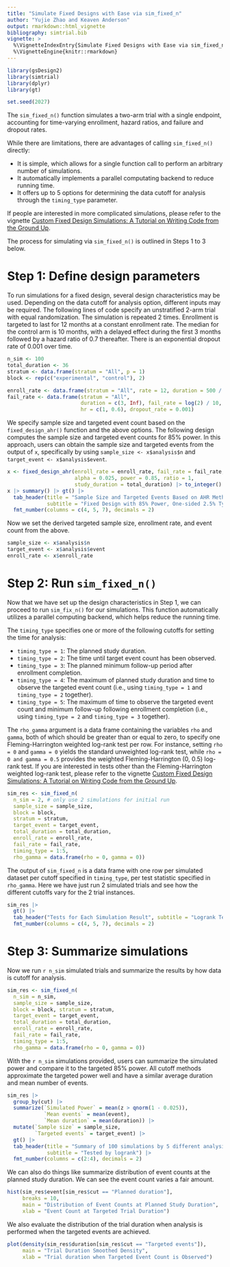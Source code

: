 ```yaml
---
title: "Simulate Fixed Designs with Ease via sim_fixed_n"
author: "Yujie Zhao and Keaven Anderson"
output: rmarkdown::html_vignette
bibliography: simtrial.bib
vignette: >
  %\VignetteIndexEntry{Simulate Fixed Designs with Ease via sim_fixed_n}
  %\VignetteEngine{knitr::rmarkdown}
---
```


```r
library(gsDesign2)
library(simtrial)
library(dplyr)
library(gt)

set.seed(2027)
```

The `sim_fixed_n()` function simulates a two-arm trial with a single endpoint, accounting for time-varying enrollment, hazard ratios, and failure and dropout rates. 

While there are limitations, there are advantages of calling `sim_fixed_n()` directly:

- It is simple, which allows for a single function call to perform an arbitrary number of simulations.
- It automatically implements a parallel computating backend to reduce running time.
- It offers up to 5 options for determining the data cutoff for analysis through the `timing_type` parameter.

If people are interested in more complicated simulations, please refer to the vignette [Custom Fixed Design Simulations: A Tutorial on Writing Code from the Ground Up](https://merck.github.io/simtrial/articles/sim_fixed_design_custom.html).

The process for simulating via `sim_fixed_n()` is outlined in Steps 1 to 3 below.

# Step 1: Define design parameters

To run simulations for a fixed design, several design characteristics may be used. 
Depending on the data cutoff for analysis option, different inputs may be required.
The following lines of code specify an unstratified 2-arm trial with equal randomization. 
The simulation is repeated 2 times. 
Enrollment is targeted to last for 12 months at a constant enrollment rate. 
The median for the control arm is 10 months, with a delayed effect during the first 3 months followed by a hazard ratio of 0.7 thereafter. 
There is an exponential dropout rate of 0.001 over time.

```r
n_sim <- 100
total_duration <- 36
stratum <- data.frame(stratum = "All", p = 1)
block <- rep(c("experimental", "control"), 2)

enroll_rate <- data.frame(stratum = "All", rate = 12, duration = 500 / 12)
fail_rate <- data.frame(stratum = "All",
                        duration = c(3, Inf), fail_rate = log(2) / 10, 
                        hr = c(1, 0.6), dropout_rate = 0.001)
```

We specify sample size and targeted event count based on the `fixed_design_ahr()` function and the above options.
The following design computes the sample size and targeted event counts for 85\% power. 
In this approach, users can obtain the sample size and targeted events from the output of `x`, specifically by using `sample_size <- x$analysis$n` and `target_event <- x$analysis$event`.

```r
x <- fixed_design_ahr(enroll_rate = enroll_rate, fail_rate = fail_rate, 
                      alpha = 0.025, power = 0.85, ratio = 1, 
                      study_duration = total_duration) |> to_integer()
x |> summary() |> gt() |> 
  tab_header(title = "Sample Size and Targeted Events Based on AHR Method", 
             subtitle = "Fixed Design with 85% Power, One-sided 2.5% Type I error") |>
  fmt_number(columns = c(4, 5, 7), decimals = 2)
```

Now we set the derived targeted sample size, enrollment rate, and event count from the above.

```r
sample_size <- x$analysis$n
target_event <- x$analysis$event
enroll_rate <- x$enroll_rate
```


# Step 2: Run `sim_fixed_n()`

Now that we have set up the design characteristics in Step 1, we can proceed to run `sim_fix_n()` for our simulations. This function automatically utilizes a parallel computing backend, which helps reduce the running time.

The `timing_type` specifies one or more of the following cutoffs for setting the time for analysis:

  + `timing_type = 1`: The planned study duration.
  + `timing_type = 2`: The time until target event count has been observed.
  + `timing_type = 3`: The planned minimum follow-up period after enrollment completion.
  + `timing_type = 4`: The maximum of planned study duration and time to observe the targeted event count (i.e., using `timing_type = 1` and `timing_type = 2` together).
  + `timing_type = 5`: The maximum of time to observe the targeted event count and minimum follow-up following enrollment completion  (i.e., using `timing_type = 2` and `timing_type = 3` together).

The `rho_gamma` argument is a data frame containing the variables `rho` and `gamma`, both of which should be greater than or equal to zero, to specify one Fleming-Harrington weighted log-rank test per row. 
For instance, setting `rho = 0` and `gamma = 0` yields the standard unweighted log-rank test, while `rho = 0 and gamma = 0.5` provides the weighted Fleming-Harrington (0, 0.5) log-rank test. 
If you are interested in tests other than the Fleming-Harrington weighted log-rank test, please refer to the vignette [Custom Fixed Design Simulations: A Tutorial on Writing Code from the Ground Up](https://merck.github.io/simtrial/articles/sim_fixed_design_custom.html).

```r
sim_res <- sim_fixed_n(
  n_sim = 2, # only use 2 simulations for initial run
  sample_size = sample_size, 
  block = block, 
  stratum = stratum,
  target_event = target_event, 
  total_duration = total_duration,
  enroll_rate = enroll_rate, 
  fail_rate = fail_rate,
  timing_type = 1:5, 
  rho_gamma = data.frame(rho = 0, gamma = 0))
```

The output of `sim_fixed_n` is a data frame with one row per simulated dataset per cutoff specified in `timing_type`, per test statistic specified in `rho_gamma`.
Here we have just run 2 simulated trials and see how the different cutoffs vary for the 2 trial instances.

```r
sim_res |>
  gt() |>
  tab_header("Tests for Each Simulation Result", subtitle = "Logrank Test for Different Analysis Cutoffs") |>
  fmt_number(columns = c(4, 5, 7), decimals = 2)
```

# Step 3: Summarize simulations

Now we run `r n_sim` simulated trials and summarize the results by how data is cutoff for analysis.

```r
sim_res <- sim_fixed_n(
  n_sim = n_sim,
  sample_size = sample_size, 
  block = block, stratum = stratum,
  target_event = target_event, 
  total_duration = total_duration,
  enroll_rate = enroll_rate, 
  fail_rate = fail_rate,
  timing_type = 1:5, 
  rho_gamma = data.frame(rho = 0, gamma = 0))
```

With the `r n_sim` simulations provided, users can summarize the simulated power and compare it to the targeted 85\% power.
All cutoff methods approximate the targeted power well and have a similar average duration and mean number of events.

```r
sim_res |>
  group_by(cut) |>
  summarize(`Simulated Power` = mean(z > qnorm(1 - 0.025)), 
            `Mean events` = mean(event),
            `Mean duration` = mean(duration)) |>
  mutate(`Sample size` = sample_size,
         `Targeted events` = target_event) |>
  gt() |>
  tab_header(title = "Summary of 100 simulations by 5 different analysis cutoff methods",
             subtitle = "Tested by logrank") |>
  fmt_number(columns = c(2:4), decimals = 2)
```

We can also do things like summarize distribution of event counts at the planned study duration.
We can see the event count varies a fair amount.

```r
hist(sim_res$event[sim_res$cut == "Planned duration"], 
     breaks = 10,
     main = "Distribution of Event Counts at Planned Study Duration",
     xlab = "Event Count at Targeted Trial Duration")
```

We also evaluate the distribution of the trial duration when analysis is performed when the targeted events are achieved.

```r
plot(density(sim_res$duration[sim_res$cut == "Targeted events"]), 
     main = "Trial Duration Smoothed Density",
     xlab = "Trial duration when Targeted Event Count is Observed")
```
